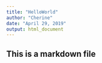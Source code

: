 ```yaml
---
title: "HelloWorld"
author: "Cherine"
date: "April 29, 2019"
output: html_document
---
```


## This is a markdown file